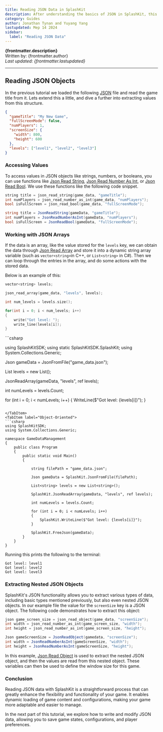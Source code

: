 ```yaml
---
title: Reading JSON Data in SplashKit
description: After understanding the basics of JSON in SplashKit, this part of the tutorial focuses on how to read and parse JSON data. Reading JSON data is essential for game development tasks such as loading game settings, level configurations, or player data.
category: Guides
author: Jonathan Tynan and Yuyang Yang
lastupdated: Mep 14 2024
sidebar:
  label: "Reading JSON Data"
---
```



**{frontmatter.description}**  
Written by: {frontmatter.author}  
_Last updated: {frontmatter.lastupdated}_

---

## Reading JSON Objects

In the previous tutorial we loaded the following [JSON](/api/json/) file and read the game title from it. Lets extend this a little, and dive a further into extracting values from this structure.

```json
{
  "gameTitle": "My New Game",
  "fullScreenMode": false,
  "numPlayers": 1,
  "screenSize": {
    "width": 800,
    "height": 600
  },
  "levels": ["level1", "level2", "level3"]
}
```

### Accessing Values

To access values in JSON objects like strings, numbers, or booleans, you can use functions like [Json Read String](/api/json/#json-read-string), [Json Read Number As Int](/api/json/#json-read-number-as-int), or [Json Read Bool](/api/json/#json-read-bool). We use these functions like the following code snippet.

<Tabs syncKey="code-language">
<TabItem label="C++">

```cpp
string title = json_read_string(game_data, "gameTitle");
int numPlayers = json_read_number_as_int(game_data, "numPlayers");
bool isFullScreen = json_read_bool(game_data, "fullScreenMode");
```

</TabItem>

<TabItem label="C#">

```csharp
string title = JsonReadString(gameData, "gameTitle");
int numPlayers = JsonReadNumberAsInt(gameData, "numPlayers");
bool isFullScreen = JsonReadBool(gameData, "fullScreenMode");
```

</TabItem>
</Tabs>

### Working with JSON Arrays

If the data is an array, like the value stored for the `levels` key, we can obtain the data through [Json Read Array](/api/json/#json-read-array) and store it into a dynamic string array variable (such as `vector<string>`in C++, or `List<string>` in C#). Then we can loop through the entries in the array, and do some actions with the stored data.

Below is an example of this:

<Tabs syncKey="code-language">
<TabItem label="C++">

```cpp
vector<string> levels;

json_read_array(game_data, "levels", levels);

int num_levels = levels.size();

for(int i = 0; i < num_levels; i++)
{
    write("Got level: ");
    write_line(levels[i]);
}
```

</TabItem>

<TabItem label="C#">
<Tabs syncKey="csharp-style">
<TabItem label="Top-level Statements">
```csharp

using SplashKitSDK;
using static SplashKitSDK.SplashKit;
using System.Collections.Generic;

Json gameData = JsonFromFile("game_data.json");

List<string> levels = new List<string>();

JsonReadArray(gameData, "levels", ref levels);

int numLevels = levels.Count;

for (int i = 0; i < numLevels; i++)
{
    WriteLine($"Got level: {levels[i]}");
}
```

</TabItem>
<TabItem label="Object-Oriented">
```csharp
using SplashKitSDK;
using System.Collections.Generic;

namespace GameDataManagement
{
    public class Program
    {
        public static void Main()
        {
 
            string filePath = "game_data.json";

            Json gameData = SplashKit.JsonFromFile(filePath);

            List<string> levels = new List<string>();

            SplashKit.JsonReadArray(gameData, "levels", ref levels);

            int numLevels = levels.Count;
 
            for (int i = 0; i < numLevels; i++)
            {
                SplashKit.WriteLine($"Got level: {levels[i]}");
            }

            SplashKit.FreeJson(gameData);
        }
    }
}
```
</TabItem>
</Tabs>
</TabItem>
</Tabs>


Running this prints the following to the terminal:

```plaintext
Got level: level1
Got level: level2
Got level: level3
```

### Extracting Nested JSON Objects

SplashKit's JSON functionality allows you to extract various types of data, including basic types mentioned previously, but also even nested JSON objects. In our example file the value for the `screenSize` key is a JSON object. The following code demonstrates how to extract this object:

<Tabs syncKey="code-language">
<TabItem label="C++">

```cpp
json game_screen_size = json_read_object(game_data, "screenSize");
int width = json_read_number_as_int(game_screen_size, "width");
int height = json_read_number_as_int(game_screen_size, "height");
```

</TabItem>

<TabItem label="C#">

```csharp
Json gameScreenSize = JsonReadObject(gamedata, "screenSize");
int width = JsonReadNumberAsInt(gameScreenSize, "width");
int height = JsonReadNumberAsInt(gameScreenSize, "height");
```

</TabItem>
</Tabs>

In this example, [Json Read Object](/api/json/#json-read-object) is used to extract the nested JSON object, and then the values are read from this nested object. These variables can then be used to define the window size for this game.

### Conclusion

Reading JSON data with SplashKit is a straightforward process that can greatly enhance the flexibility and functionality of your game. It enables dynamic loading of game content and configurations, making your game more adaptable and easier to manage.

In the next part of this tutorial, we explore how to write and modify JSON data, allowing you to save game states, configurations, and player preferences.

